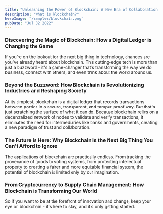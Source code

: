 ```yaml
---
title: "Unleashing the Power of Blockchain: A New Era of Collaboration and Trust"
description: "What is blockchain?"
heroImage: "/samples/blockchain.png"
pubDate: "Jul 02 2022"
---
```


### Discovering the Magic of Blockchain: How a Digital Ledger is Changing the Game

If you're on the lookout for the next big thing in technology, chances are you've already heard about blockchain. This cutting-edge tech is more than just a buzzword - it's a game-changer that's transforming the way we do business, connect with others, and even think about the world around us.

### Beyond the Buzzword: How Blockchain is Revolutionizing Industries and Reshaping Society

At its simplest, blockchain is a digital ledger that records transactions between parties in a secure, transparent, and tamper-proof way. But that's just scratching the surface of what it can do. Because blockchain relies on a decentralized network of nodes to validate and verify transactions, it eliminates the need for intermediaries like banks and governments, creating a new paradigm of trust and collaboration.

### The Future is Here: Why Blockchain is the Next Big Thing You Can't Afford to Ignore

The applications of blockchain are practically endless. From tracking the provenance of goods to voting systems, from protecting intellectual property to creating a fairer and more equitable financial system, the potential of blockchain is limited only by our imagination.

### From Cryptocurrency to Supply Chain Management: How Blockchain is Transforming Our World

So if you want to be at the forefront of innovation and change, keep your eye on blockchain - it's here to stay, and it's only getting started.
